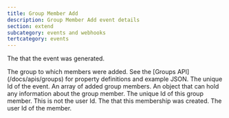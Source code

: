 ```yaml
---
title: Group Member Add
description: Group Member Add event details
section: extend
subcategory: events and webhooks
tertcategory: events
---
```


<Event name="Group Member Add"
       fieldName="group.member.add"
       version="1.38.0"
       description="This event is generated when one or more users are added to a group. The JSON includes the Group and an array of added members."
       scope="tenant"
       transactional="true"
       includeTenantId="true"
       jsonFile="group-member-add.json">
  <APIField name="event.createInstant" type="Long">
    The <ReferenceLink file="data-types#instants" label="instant" /> that the event was generated.
  </APIField>
  
  <APIField name="event.group" type="Object">
    The group to which members were added. See the [Groups API](/docs/apis/groups) for property definitions and example JSON.
  </APIField>
    
  <APIField name="event.id" type="UUID">
    The unique Id of the event.
  </APIField>

  <APIField name="event.members" type="Array">
    An array of added group members.
  </APIField>
  
  <APIField slot="custom-fields" name="event.members[x].data" type="Object">
    An object that can hold any information about the group member.
  </APIField>
  
  <APIField slot="custom-fields" name="event.members[x].id" type="UUID">
    The unique Id of this group member. This is not the user Id.
  </APIField>
  
  <APIField slot="custom-fields" name="event.members[x].insertInstant" type="Long">
    The <ReferenceLink file="data-types#instants" label="instant" /> that this membership was created.
  </APIField>
  
  <APIField slot="custom-fields" name="event.members[x].userId" type="UUID">
    The user Id of the member.
  </APIField>
  
</Event>
